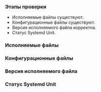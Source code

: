 
<h3>Этапы проверки</h3>

- Исполняемые файлы существуют.
- Конфигурационные файлы существуют.
- Версия исполняемого файла корректна.
- Статус Systemd Unit.

<h3>Исполняемые файлы</h3>

<StatusBinFiles />

<h3>Конфигурационные файлы</h3>

<StatusConfigFiles />

<h3>Версия исполняемого файла</h3>

<StatusBinVersion />

<h3>Статус Systemd Unit</h3>

<StatusSystemdUnit />
